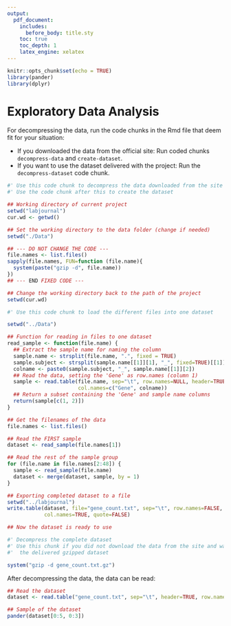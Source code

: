 ```yaml
---
output:
  pdf_document:
    includes:
      before_body: title.sty
    toc: true
    toc_depth: 1
    latex_engine: xelatex
---
```

```r
knitr::opts_chunk$set(echo = TRUE)
library(pander)
library(dplyr)
```
\newpage
# Exploratory Data Analysis
For decompressing the data, run the code chunks in the Rmd file that deem fit for your situation:

* If you downloaded the data from the official site: Run coded chunks `decompress-data` and `create-dataset`.
* If you want to use the dataset delivered with the project: Run the `decompress-dataset` code chunk.

```r
#' Use this code chunk to decompress the data downloaded from the site
#' Use the code chunk after this to create the dataset

## Working directory of current project
setwd("labjournal")
cur.wd <- getwd()

## Set the working directory to the data folder (change if needed)
setwd("./Data")

## --- DO NOT CHANGE THE CODE ---
file.names <- list.files()
sapply(file.names, FUN=function (file.name){
  system(paste("gzip -d", file.name))
})
## --- END FIXED CODE ---

## Change the working directory back to the path of the project
setwd(cur.wd)
```


```r
#' Use this code chunk to load the different files into one dataset

setwd("../Data")

## Function for reading in files to one dataset
read_sample <- function(file.name) {
  ## Extract the sample name for naming the column
  sample.name <- strsplit(file.name, ".", fixed = TRUE)
  sample.subject <- strsplit(sample.name[[1]][1], "_", fixed=TRUE)[[1]][2]
  colname <- paste0(sample.subject, "_", sample.name[[1]][2])
  ## Read the data, setting the 'Gene' as row.names (column 1)
  sample <- read.table(file.name, sep="\t", row.names=NULL, header=TRUE,
                       col.names=c("Gene", colname))
  ## Return a subset containing the 'Gene' and sample name columns
  return(sample[c(1, 2)])
}

## Get the filenames of the data
file.names <- list.files()

## Read the FIRST sample
dataset <- read_sample(file.names[1])

## Read the rest of the sample group
for (file.name in file.names[2:48]) {
  sample <- read_sample(file.name)
  dataset <- merge(dataset, sample, by = 1)
}

## Exporting completed dataset to a file
setwd("../labjournal")
write.table(dataset, file="gene_count.txt", sep="\t", row.names=FALSE,
            col.names=TRUE, quote=FALSE)

## Now the dataset is ready to use
```


```r
#' Decompress the complete dataset
#' Use this chunk if you did not download the data from the site and want to use
#'  the delivered gzipped dataset

system("gzip -d gene_count.txt.gz")
```

After decompressing the data, the data can be read:
```r
## Read the dataset
dataset <- read.table("gene_count.txt", sep="\t", header=TRUE, row.names=1)

## Sample of the dataset
pander(dataset[0:5, 0:3])
```
